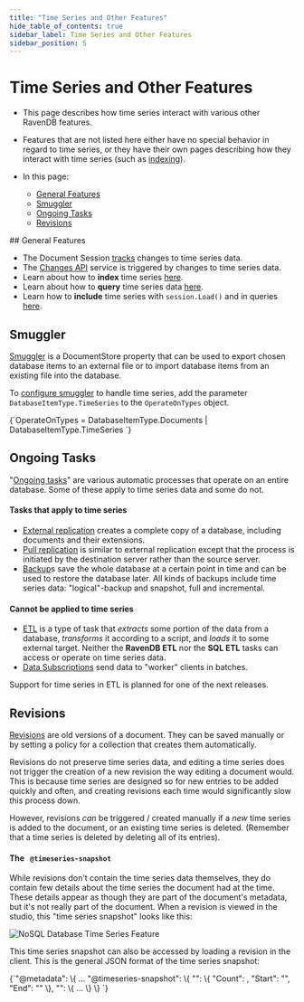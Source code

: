 ```yaml
---
title: "Time Series and Other Features"
hide_table_of_contents: true
sidebar_label: Time Series and Other Features
sidebar_position: 5
---
```



# Time Series and Other Features
<Admonition type="note" title="">

* This page describes how time series interact with various other RavenDB 
features.  

* Features that are not listed here either have no special behavior in 
regard to time series, or they have their own pages describing how they 
interact with time series (such as [indexing](../../document-extensions/timeseries/indexing.mdx)).

* In this page:  
  * [General Features](../../document-extensions/timeseries/time-series-and-other-features.mdx#general-features)  
  * [Smuggler](../../document-extensions/timeseries/time-series-and-other-features.mdx#smuggler)  
  * [Ongoing Tasks](../../document-extensions/timeseries/time-series-and-other-features.mdx#ongoing-tasks)  
  * [Revisions](../../document-extensions/timeseries/time-series-and-other-features.mdx#revisions)  

</Admonition>
## General Features  

* The Document Session [tracks](../../client-api/session/what-is-a-session-and-how-does-it-work.mdx#tracking-changes) 
changes to time series data.  
* The [Changes API](../../client-api/changes/what-is-changes-api.mdx) service 
is triggered by changes to time series data.  
* Learn about how to **index** time series [here](../../document-extensions/timeseries/indexing.mdx).  
* Learn about how to **query** time series data [here](../../document-extensions/timeseries/querying/overview-and-syntax.mdx).  
* Learn how to **include** time series with `session.Load()` and in queries 
[here](../../document-extensions/timeseries/client-api/session/include/overview.mdx).  


## Smuggler
[Smuggler](../../client-api/smuggler/what-is-smuggler.mdx) is a DocumentStore 
property that can be used to export chosen database items to an external 
file or to import database items from an existing file into the database.  

To [configure smuggler](../../client-api/smuggler/what-is-smuggler.mdx#databasesmugglerexportoptions) 
to handle time series, add the parameter `DatabaseItemType.TimeSeries` 
to the `OperateOnTypes` object.  

<TabItem value="csharp" label="csharp">
<CodeBlock language="csharp">
{`OperateOnTypes = DatabaseItemType.Documents
                 | DatabaseItemType.TimeSeries
`}
</CodeBlock>
</TabItem>


## Ongoing Tasks
"[Ongoing tasks](../../studio/database/tasks/ongoing-tasks/general-info.mdx)" are 
various automatic processes that operate on an entire database. Some of these 
apply to time series data and some do not.  



#### Tasks that apply to time series

* [External replication](../../server/ongoing-tasks/external-replication.mdx) 
creates a complete copy of a database, including documents and their extensions.  
* [Pull replication](../../server/ongoing-tasks/pull-replication.mdx) is similar 
to external replication except that the process is initiated by the 
destination server rather than the source server.  
* [Backup](../../client-api/operations/maintenance/backup/backup-overview.mdx)s save the 
whole database at a certain point in time and can be used to restore the 
database later. All kinds of backups include time series data: "logical"-backup 
and snapshot, full and incremental.  

#### Cannot be applied to time series

* [ETL](../../server/ongoing-tasks/etl/basics.mdx) is a type of task that _extracts_ 
some portion of the data from a database, _transforms_ it according to a script, 
and _loads_ it to some external target. Neither the **RavenDB ETL** nor the 
**SQL ETL** tasks can access or operate on time series data.  
* [Data Subscriptions](../../client-api/data-subscriptions/what-are-data-subscriptions.mdx) 
send data to "worker" clients in batches.

<Admonition type="info" title="">
Support for time series in ETL is planned for one of the next releases.
</Admonition>



## Revisions

[Revisions](../../client-api/session/revisions/what-are-revisions.mdx) are old 
versions of a document. They can be saved manually or by setting a policy for 
a collection that creates them automatically.  

Revisions do not preserve time series data, and editing a time series does 
not trigger the creation of a new revision the way editing a document would. 
This is because time series are designed so for new entries to be added 
quickly and often, and creating revisions each time would significantly slow 
this process down.  

However, revisions _can_ be triggered / created manually if a _new_ time series 
is added to the document, or an existing time series is deleted. (Remember that 
a time series is deleted by deleting all of its entries).  



#### The &nbsp; `@timeseries-snapshot`

While revisions don't contain the time series data themselves, they do contain 
few details about the time series the document had at the time. These details 
appear as though they are part of the document's metadata, but it's not really 
part of the document. When a revision is viewed in the studio, this 
"time series snapshot" looks like this:  

![NoSQL Database Time Series Feature](./assets/TSSnapshot.png)

This time series snapshot can also be accessed by loading a revision in the 
client. This is the general JSON format of the time series snapshot:  

<TabItem value="json" label="json">
<CodeBlock language="json">
{`"@metadata": \{
    ...
    "@timeseries-snapshot": \{
        "<the name of a time series>": \{
            "Count": <the number of entries>,
            "Start": "<timestamp of first entry>",
            "End": "<timestamp of last entry>"
        \},
        "<the name of the next time series>": \{ ... \}
    \}
`}
</CodeBlock>
</TabItem>


